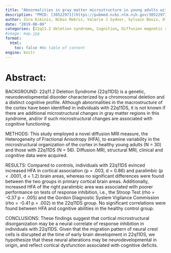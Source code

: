 ```yaml
---
title: "Abnormalities in gray matter microstructure in young adults with 22q11.2 deletion syndrome"
description: "PMID: [30522971](https://pubmed.ncbi.nlm.nih.gov/30522971/){target='_blank'}    DOI: [10.1016/j.nicl.2018.101611](https://doi.org/10.1016/j.nicl.2018.101611){target='_blank'}"
author: Zora Kikinis, Nikos Makris, Valerie J Sydnor, Sylvain Bouix, Ofer Pasternak, Ioana L Coman, Kevin M Antshel, Wanda Fremont, Marek R Kubicki, Martha E Shenton, Wendy R Kates, Yogesh Rathi
date: "2019-00-00"
categories: [22q11.2 deletion syndrome, Cognition, Diffusion magnetic resonance imaging, Fractional anisotropy, Gray matter, Response inhibition]
#image: map.jpg
format:
  html:
    toc: false #No table of content
engine: knitr
---
```


# Abstract:

BACKGROUND: 22q11.2 Deletion Syndrome (22q11DS) is a genetic, neurodevelopmental disorder characterized by a chromosomal deletion and a distinct cognitive profile. Although abnormalities in the macrostructure of the cortex have been identified in individuals with 22q11DS, it is not known if there are additional microstructural changes in gray matter regions in this syndrome, and/or if such microstructural changes are associated with cognitive functioning.

METHODS: This study employed a novel diffusion MRI measure, the Heterogeneity of Fractional Anisotropy (HFA), to examine variability in the microstructural organization of the cortex in healthy young adults (N = 30) and those with 22q11DS (N = 56). Diffusion MRI, structural MRI, clinical and cognitive data were acquired.

RESULTS: Compared to controls, individuals with 22q11DS evinced increased HFA in cortical association (p = .003, d = 0.86) and paralimbic (p < .0001, d = 1.2) brain areas, whereas no significant differences were found between the two groups in primary cortical brain areas. Additionally, increased HFA of the right paralimbic area was associated with poorer performance on tests of response inhibition, i.e., the Stroop Test (rho = -0.37 p = .005) and the Gordon Diagnostic System Vigilance Commission (rho = -0.41 p = .002) in the 22q11DS group. No significant correlations were found between HFA and cognitive abilities in the healthy control group.

CONCLUSIONS: These findings suggest that cortical microstructural disorganization may be a neural correlate of response inhibition in individuals with 22q11DS. Given that the migration pattern of neural crest cells is disrupted at the time of early brain development in 22q11DS, we hypothesize that these neural alterations may be neurodevelopmental in origin, and reflect cortical dysfunction associated with cognitive deficits.
        